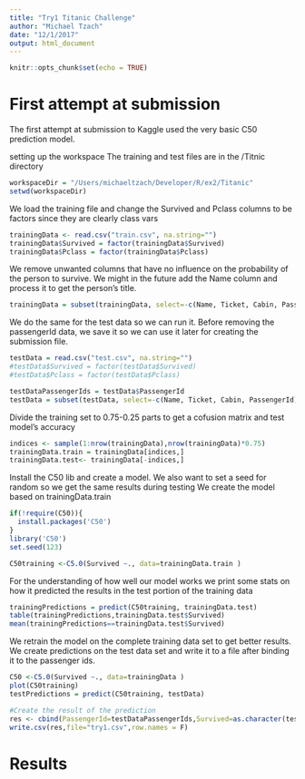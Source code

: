 ```yaml
---
title: "Try1 Titanic Challenge"
author: "Michael Tzach"
date: "12/1/2017"
output: html_document
---
```


```r
knitr::opts_chunk$set(echo = TRUE)
```

# First attempt at submission
The first attempt at submission to Kaggle used the very basic C50 prediction model.

setting up the workspace
The training and test files are in the /Titnic directory
```r
workspaceDir = "/Users/michaeltzach/Developer/R/ex2/Titanic"
setwd(workspaceDir)
```


We load the training file and change the Survived and Pclass columns to be factors since they are clearly class vars
```r
trainingData <- read.csv("train.csv", na.string="")
trainingData$Survived = factor(trainingData$Survived)
trainingData$Pclass = factor(trainingData$Pclass)
```

We remove unwanted columns that have no influence on the probability of the person to survive.
We might in the future add the Name column and process it to get the person's title.
```r
trainingData = subset(trainingData, select=-c(Name, Ticket, Cabin, PassengerId))
```

We do the same for the test data so we can run it.
Before removing the passengerId data, we save it so we can use it later for creating the submission file.
```r
testData = read.csv("test.csv", na.string="")
#testData$Survived = factor(testData$Survived)
#testData$Pclass = factor(testData$Pclass)

testDataPassengerIds = testData$PassengerId
testData = subset(testData, select=-c(Name, Ticket, Cabin, PassengerId))
```

Divide the training set to 0.75-0.25 parts to get a cofusion matrix and test model's accuracy
```r
indices <- sample(1:nrow(trainingData),nrow(trainingData)*0.75)
trainingData.train = trainingData[indices,]
trainingData.test<- trainingData[-indices,]
```

Install the C50 lib and create a model. We also want to set a seed for random so we get the same results during testing
We create the model based on trainingData.train
```r
if(!require(C50)){
  install.packages('C50')
}
library('C50')
set.seed(123)

C50training <-C5.0(Survived ~., data=trainingData.train )
```

For the understanding of how well our model works we print some stats on how it predicted the results in the test portion of the training data
```r
trainingPredictions = predict(C50training, trainingData.test)
table(trainingPredictions,trainingData.test$Survived)
mean(trainingPredictions==trainingData.test$Survived)
```

We retrain the model on the complete training data set to get better results.
We create predictions on the test data set and write it to a file after binding it to the passenger ids.
```r
C50 <-C5.0(Survived ~., data=trainingData )
plot(C50training)
testPredictions = predict(C50training, testData)

#Create the result of the prediction
res <- cbind(PassengerId=testDataPassengerIds,Survived=as.character(testPredictions))
write.csv(res,file="try1.csv",row.names = F)
```

# Results

